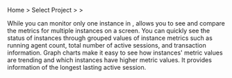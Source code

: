 Home > Select Project > <Cmdname sid="side_dashboard" className="uitext" /> > <Cmdname sid="side_multiInstance" className="uitext" />

While you can monitor only one instance in <Link to="instance-monitoring"><Cmdname sid="side_dbMonitoring" className="uitext" /></Link>, <Cmdname sid="side_multiInstance" className="uitext" /> allows you to see and compare the metrics for multiple instances on a screen. You can quickly see the status of instances through grouped values of instance metrics such as running agent count, total number of active sessions, and transaction information. Graph charts make it easy to see how instances' metric values are trending and which instances have higher metric values. It provides information of the longest lasting active session.
